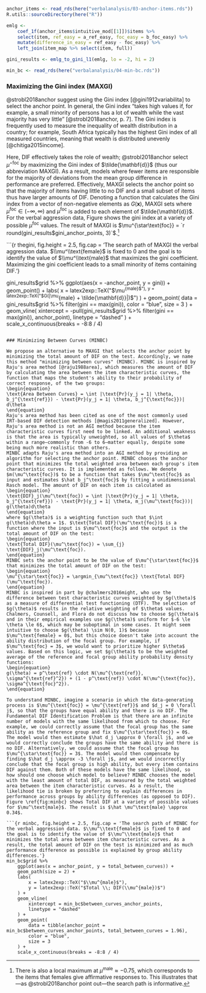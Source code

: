 
```r
anchor_items <- read_rds(here("verbalanalysis/03-anchor-items.rds"))
R.utils::sourceDirectory(here("R"))

emlg <-
    coef_1f(anchor_items$intuitive_mod[[1]])$items %>%
    select(item, ref_easy = a_ref_easy, foc_easy = b_foc_easy) %>%
    mutate(difference_in_easy = ref_easy - foc_easy) %>%
    left_join(item_map %>% select(item, full))

gini_results <- emlg_to_gini_l1(emlg, lo = -2, hi = 2)

min_bc <- read_rds(here("verbalanalysis/04-min-bc.rds"))
```

### Maximizing the Gini index (MAXGI)

@strobl2018anchor suggest using the Gini index [@gini1912variabilita] to select the anchor point. In general, the Gini index "takes high values if, for example, a small minority of persons has a lot of wealth while the vast majority has very little" [@strobl2018anchor, p. 7]. The Gini index is frequently used to measure the inequality of wealth distribution in a country; for example, South Africa typically has the highest Gini index of all measured countries, meaning that wealth is distributed unevenly [@chitiga2015income].

Here, DIF effectively takes the role of wealth; @strobl2018anchor select $\mu^{\star\text{foc}}$ by maximizing the Gini index of $\tilde{\mathbf{d}}$ (thus our abbreviation MAXGI). As a result, models where fewer items are responsible for the majority of deviations from the mean group difference in performance are preferred. Effectively, MAXGI selects the anchor point so that the majority of items having little to no DIF and a small subset of items thus have larger amounts of DIF. Denoting a function that calculates the Gini index from a vector of non-negative elements as  $G(\mathbf{x})$, MAXGI sets
\begin{equation}
\mu^{\star\text{foc}} = \argmax_{\mu^\text{foc}} G(|\mu^\text{foc} + \tilde{\mathbf{d}}|)
\end{equation}
where $\mu^\text{foc} \in (-\infty, \infty)$ and $\mu^\text{foc}$ is added to each element of $\tilde{\mathbf{d}}$. For the verbal aggression data, Figure \ref{fig:thegini} shows the gini index at a variety of possible $\mu^\text{foc}$ values. The result of MAXGI is $\mu^{\star\text{foc}} = `r round(gini_results$gini_anchor_points, 3)`$.^[There is also a local maximum at $\mu^{\text{male}} \approx -0.75$, which corresponds to the items that females give affirmative responses to. This illustrates that—as @strobl2018anchor point out—the search path is informative.]  

```{r thegini, fig.height = 2.5, fig.cap = 'The search path of MAXGI the verbal aggression data. $\\mu^\\text{female}$ is fixed to 0 and the goal is to identify the value of $\\mu^\\text{male}$ that maximizes the gini coefficient. Maximizing the gini coefficient leads to a small minority of items containing DIF.'}

gini_results$grid %>%
    ggplot(aes(x = -anchor_point, y = gini)) +
    geom_point() +
    labs(
        x = latex2exp::TeX("$\\mu^{male}$"),
        y = latex2exp::TeX("$G(|\\mu^{male} + \\tilde{\\mathbf{d}}|)$")
    ) +
    geom_point(
        data = gini_results$grid %>% filter(gini == max(gini)),
        color = "blue",
        size = 3
    ) +
    geom_vline(
        xintercept = -pull(gini_results$grid %>% filter(gini == max(gini)), anchor_point),
        linetype = "dashed"
    ) +
    scale_x_continuous(breaks = -8:8 / 4)
```

### Minimizing Between Curves (MINBC)

We propose an alternative to MAXGI that selects the anchor point by minimizing the total amount of DIF on the test. Accordingly, we name this method "minimizing between curves" (MINBC). MINBC is inspired by Raju's area method [@raju1988area], which measures the amount of DIF by calculating the area between the item characteristic curves, the function that maps the student's ability to their probability of correct response, of the two groups:
\begin{equation}
\text{Area Between Curves} = \int |\text{Pr}(y_j = 1| \theta, b_j^{\text{ref}}) - \text{Pr}(y_j = 1| \theta, b_j^{\text{foc}})| d\theta
\end{equation}
Raju's area method has been cited as one of the most commonly used IRT-based DIF detection methods [@magis2011generalized]. However, Raju's area method is not an AGI method because the item characteristic curves first need to be linked. An additional weakness is that the area is typically unweighted, so all values of $\theta$ within a range—commonly from -6 to 6—matter equally, despite some being much more realistic than others. 
MINBC adapts Raju's area method into an AGI method by providing an algorithm for selecting the anchor point. MINBC chooses the anchor point that minimizes the total weighted area between each group's item characteristic curves. It is implemented as follows. We denote $m(\mu^\text{foc})$ to be a function that takes $\mu^\text{foc}$ as input and estimates $\hat b_j^\text{foc}$ by fitting a unidimensional Rasch model. The amount of DIF on each item is calculated as
\begin{equation}
\text{DIF}_j(\mu^\text{foc}) = \int |\text{Pr}(y_j = 1| \theta, b_j^{\text{ref}}) - \text{Pr}(y_j = 1| \theta, m_j(\mu^\text{foc}))| g(\theta)d\theta
\end{equation}
where $g(\theta)$ is a weighting function such that $\int g(\theta)d\theta = 1$. $\text{Total DIF}(\mu^\text{foc})$ is a function where the input is $\mu^\text{foc}$ and the output is the total amount of DIF on the test:
\begin{equation}
\text{Total DIF}(\mu^\text{foc}) = \sum_{j} \text{DIF}_j(\mu^\text{foc}).
\end{equation}
MINBC sets the anchor point to be the value of $\mu^{\star\text{foc}}$ that minimizes the total amount of DIF on the test:
\begin{equation}
\mu^{\star\text{foc}} = \argmin_{\mu^\text{foc}} \text{Total DIF}(\mu^\text{foc}).
\end{equation}
MINBC is inspired in part by @chalmers2016might, who use the difference between test characteristic curves weighted by $g(\theta)$ as a measure of differential test functioning (DTF). The selection of $g(\theta)$ results in the relative weighting of $\theta$ values. Chalmers, Counsell, and Flora do not discuss how to choose $g(\theta)$ and in their empirical examples use $g(\theta)$ uniform for $-6 \le \theta \le 6$, which may be suboptimal in some cases. It might seem intuitive to choose $g(\theta) \sim N(0, 1)$ because $\mu^\text{female} = 0$, but this choice doesn't take into account the ability distribution of the focal group. For example, if $\mu^\text{foc} = 3$, we would want to prioritize higher $\theta$ values. Based on this logic, we set $g(\theta)$ to be the weighted average of the reference and focal group ability probability density functions:
\begin{equation}
g(\theta) = p^\text{ref} \cdot N(\mu^{\text{ref}}, \sigma^{\text{ref}^2}) + (1 - p^\text{ref}) \cdot N(\mu^{\text{foc}}, \sigma^{\text{foc}^2}).
\end{equation}

To understand MINBC, imagine a scenario in which the data-generating process is $\mu^{\text{foc}} = \mu^{\text{ref}}$ and $d_j = 0 \forall j$, so that the groups have equal ability and there is no DIF. The Fundamental DIF Identification Problem is that there are an infinite number of models with the same likelihood from which to choose. For example, we could correctly assume that the focal group has the same ability as the reference group and fix $\mu^{\star\text{foc}} = 0$. The model would then estimate $\hat d_j \approx 0 \forall j$, and we would correctly conclude the groups have the same ability and there is no DIF. Alternatively, we could assume that the focal group has $\mu^{\star\text{foc}} = 3$. The model would then compensate by finding $\hat d_j \approx -3 \forall j$, and we would incorrectly conclude that the focal group is high ability, but every item contains DIF against them. Both of these models have the same likelihood, so how should one choose which model to believe? MINBC chooses the model with the least amount of total DIF, as measured by the total weighted area between the item characteristic curves. As a result, the likelihood tie is broken by preferring to explain differences in performance across groups by ability differences (as opposed to DIF). Figure \ref{fig:minbc} shows Total DIF at a variety of possible values for $\mu^\text{male}$. The result is $\hat \mu^\text{male} \approx 0.34$.

```{r minbc, fig.height = 2.5, fig.cap = 'The search path of MINBC for the verbal aggression data. $\\mu^\\text{female}$ is fixed to 0 and the goal is to identify the value of $\\mu^\\text{male}$ that minimizes the total area between item characteristic curves. As a result, the total amount of DIF on the test is minimized and as much performance difference as possible is explained by group ability differences.'}
min_bc$grid %>%
    ggplot(aes(x = anchor_point, y = total_between_curves)) +
    geom_path(size = 2) +
    labs(
        x = latex2exp::TeX("$\\mu^{male}$"),
        y = latex2exp::TeX("$Total \\; DIF(\\mu^{male})$")
    ) +
    geom_vline(
        xintercept = min_bc$between_curves_anchor_points,
        linetype = "dashed"
    ) +
    geom_point(
        data = tibble(anchor_point = min_bc$between_curves_anchor_points, total_between_curves = 1.96),
        color = "blue",
        size = 3
    ) +
    scale_x_continuous(breaks = -8:8 / 4)
```
